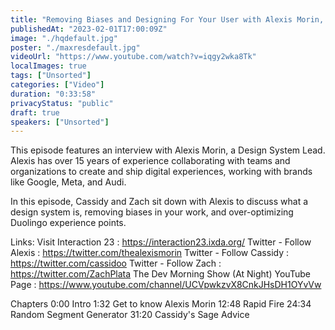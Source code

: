 ```yaml
---
title: "Removing Biases and Designing For Your User with Alexis Morin, Design System Lead"
publishedAt: "2023-02-01T17:00:09Z"
image: "./hqdefault.jpg"
poster: "./maxresdefault.jpg"
videoUrl: "https://www.youtube.com/watch?v=iqgy2wka8Tk"
localImages: true
tags: ["Unsorted"]
categories: ["Video"]
duration: "0:33:58"
privacyStatus: "public"
draft: true
speakers: ["Unsorted"]
---
```

This episode features an interview with Alexis Morin, a Design System Lead. Alexis has over 15 years of experience collaborating with teams and organizations to create and ship digital experiences, working with brands like Google, Meta, and Audi.

In this episode, Cassidy and Zach sit down with Alexis to discuss what a design system is, removing biases in your work, and over-optimizing Duolingo experience points.

Links:
Visit Interaction 23 : https://interaction23.ixda.org/
Twitter - Follow Alexis : https://twitter.com/thealexismorin 
Twitter - Follow Cassidy : https://twitter.com/cassidoo
Twitter - Follow Zach : https://twitter.com/ZachPlata
The Dev Morning Show (At Night) YouTube Page : https://www.youtube.com/channel/UCVpwkzvX8CnkJHsDH1OYvVw

Chapters
0:00 Intro
1:32 Get to know Alexis Morin
12:48 Rapid Fire
24:34 Random Segment Generator
31:20 Cassidy's Sage Advice
